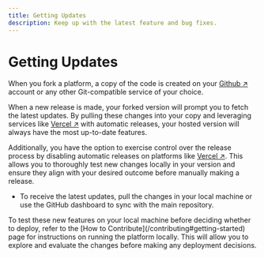```yaml
---
title: Getting Updates
description: Keep up with the latest feature and bug fixes.
---
```



# Getting Updates

When you fork a platform, a copy of the code is created on your [Github ↗](https://github.com) account or any other Git-compatible service of your choice.

When a new release is made, your forked version will prompt you to fetch the latest updates. By pulling these changes into your copy and leveraging services like [Vercel ↗](https://vercel.com/) with automatic releases, your hosted version will always have the most up-to-date features.

Additionally, you have the option to exercise control over the release process by disabling automatic releases on platforms like [Vercel ↗](https://vercel.com/). This allows you to thoroughly test new changes locally in your version and ensure they align with your desired outcome before manually making a release.

- To receive the latest updates, pull the changes in your local machine or use the GitHub dashboard to sync with the main repository.

<Callout type="info" emoji="ℹ️">
  To test these new features on your local machine before deciding whether to
  deploy, refer to the [How to Contribute](/contributing#getting-started) page
  for instructions on running the platform locally. This will allow you to
  explore and evaluate the changes before making any deployment decisions.
</Callout>
